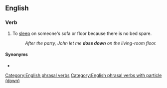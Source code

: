==English==

===Verb===
{{head|en|verb}}

# {{lb|en|British|slang}} To [[sleep]] on someone's sofa or floor because there is no bed spare.
#: ''After the party, John let me '''doss down''' on the living-room floor.''

====Synonyms====
* {{l|en|crash}}

[[Category:English phrasal verbs]]
[[Category:English phrasal verbs with particle (down)]]
